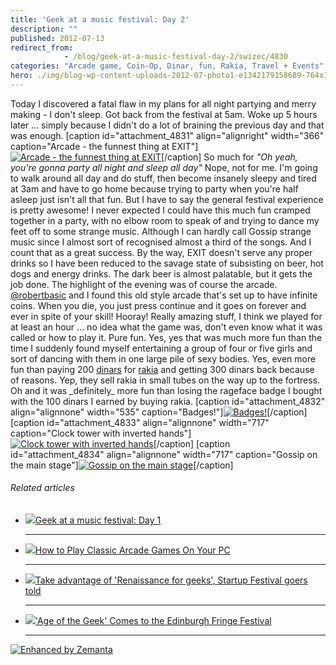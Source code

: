 ```yaml
---
title: 'Geek at a music festival: Day 2'
description: ""
published: 2012-07-13
redirect_from: 
            - /blog/geek-at-a-music-festival-day-2/swizec/4830
categories: "Arcade game, Coin-Op, Dinar, fun, Rakia, Travel + Events"
hero: ./img/blog-wp-content-uploads-2012-07-photo1-e1342179158689-764x1024.jpg
---
```


Today I discovered a fatal flaw in my plans for all night partying and merry making - I don't sleep. Got back from the festival at 5am. Woke up 5 hours later ... simply because I didn't do a lot of braining the previous day and that was enough. \[caption id="attachment_4831" align="alignright" width="366" caption="Arcade - the funnest thing at EXIT"][![Arcade - the funnest thing at EXIT](./img/blog-wp-content-uploads-2012-07-photo1-e1342179158689-764x1024.jpg "Arcade - the funnest thing at EXIT")](http://swizec.com/blog/wp-content/uploads/2012/07/photo1-e1342179158689.jpeg)\[/caption] So much for _"Oh yeah, you're gonna party all night and sleep all day"_ Nope, not for me. I'm going to walk around all day and do stuff, then become insanely sleepy and tired at 3am and have to go home because trying to party when you're half asleep just isn't all that fun. But I have to say the general festival experience is pretty awesome! I never expected I could have this much fun cramped together in a party, with no elbow room to speak of and trying to dance my feet off to some strange music. Although I can hardly call Gossip strange music since I almost sort of recognised almost a third of the songs. And I count that as a great success. By the way, EXIT doesn't serve any proper drinks so I have been reduced to the savage state of subsisting on beer, hot dogs and energy drinks. The dark beer is almost palatable, but it gets the job done. The highlight of the evening was of course the arcade. [@robertbasic](http://twitter.com/robertbasic) and I found this old style arcade that's set up to have infinite coins. When you die, you just press continue and it goes on forever and ever in spite of your skill! Hooray! Really amazing stuff, I think we played for at least an hour ... no idea what the game was, don't even know what it was called or how to play it. Pure fun. Yes, yes that was much more fun than the time I suddenly found myself entertaining a group of four or five girls and sort of dancing with them in one large pile of sexy bodies. Yes, even more fun than paying 200 [dinars](http://en.wikipedia.org/wiki/Dinar "Dinar") for [rakia](http://en.wikipedia.org/wiki/Rakia "Rakia") and getting 300 dinars back because of reasons. Yep, they sell rakia in small tubes on the way up to the fortress. Oh and it was \_definitely_ more fun than losing the rageface badge I bought with the 100 dinars I earned by buying rakia. \[caption id="attachment_4832" align="alignnone" width="535" caption="Badges!"][![Badges!](./img/blog-wp-content-uploads-2012-07-photo-2-e1342179272780-764x1024.jpg "Badges!")](http://swizec.com/blog/wp-content/uploads/2012/07/photo-2.jpeg)\[/caption] \[caption id="attachment_4833" align="alignnone" width="717" caption="Clock tower with inverted hands"][![Clock tower with inverted hands](./img/blog-wp-content-uploads-2012-07-photo-11-e1342179362322-1024x764.jpg "Clock tower with inverted hands")](http://swizec.com/blog/wp-content/uploads/2012/07/photo-11.jpeg)\[/caption] \[caption id="attachment_4834" align="alignnone" width="717" caption="Gossip on the main stage"][![Gossip on the main stage](./img/blog-wp-content-uploads-2012-07-photo-3-1024x764.jpg "Gossip on the main stage")](http://swizec.com/blog/wp-content/uploads/2012/07/photo-3.jpeg)\[/caption]

###### Related articles

-   [![](http://i.zemanta.com/100106846_80_80.jpg)](http://swizec.com/blog/geek-at-a-music-festival-day-1/swizec/4825)[Geek at a music festival: Day 1](http://swizec.com/blog/geek-at-a-music-festival-day-1/swizec/4825)

    * * *

-   [![](http://i.zemanta.com/99685103_80_80.jpg)](http://www.howtogeek.com/118622/how-to-play-classic-arcade-games-on-your-pc/)[How to Play Classic Arcade Games On Your PC](http://www.howtogeek.com/118622/how-to-play-classic-arcade-games-on-your-pc/)

    * * *

-   [![](http://i.zemanta.com/100198806_80_80.jpg)](http://business.financialpost.com/2012/07/12/take-advantage-of-renaissance-for-geeks-startup-festival-goers-told/)[Take advantage of 'Renaissance for geeks', Startup Festival goers told](http://business.financialpost.com/2012/07/12/take-advantage-of-renaissance-for-geeks-startup-festival-goers-told/)

    * * *

-   [![](http://i.zemanta.com/95840541_80_80.jpg)](http://geeksyndicate.wordpress.com/2012/06/22/age-of-the-geek-comes-to-the-edinburgh-fringe-festival/)['Age of the Geek' Comes to the Edinburgh Fringe Festival](http://geeksyndicate.wordpress.com/2012/06/22/age-of-the-geek-comes-to-the-edinburgh-fringe-festival/)

    * * *

[![Enhanced by Zemanta](http://img.zemanta.com/zemified_e.png?x-id=a2004f09-c557-4528-9407-34bd177f01f0)](http://www.zemanta.com/?px "Enhanced by Zemanta")
